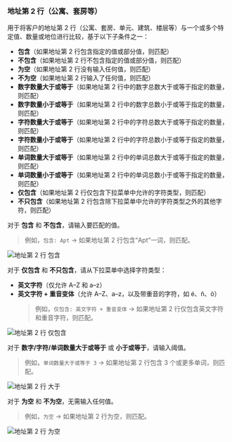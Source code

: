 ### 地址第 2 行（公寓、套房等）

用于将客户的地址第 2 行（公寓、套房、单元、建筑、楼层等）与一个或多个特定值、数量或地位进行比较，基于以下子条件之一：

- **包含**（如果地址第 2 行包含指定的值或部分值，则匹配）
- **不包含**（如果地址第 2 行不包含指定的值或部分值，则匹配）
- **为空**（如果地址第 2 行没有输入任何值，则匹配）
- **不为空**（如果地址第 2 行输入了任何值，则匹配）
- **数字数量大于或等于**（如果地址第 2 行中的数字总数大于或等于指定的数量，则匹配）
- **数字数量小于或等于**（如果地址第 2 行中的数字总数小于或等于指定的数量，则匹配）
- **字符数量大于或等于**（如果地址第 2 行中的字符总数大于或等于指定的数量，则匹配）
- **字符数量小于或等于**（如果地址第 2 行中的字符总数小于或等于指定的数量，则匹配）
- **单词数量大于或等于**（如果地址第 2 行中的单词总数大于或等于指定的数量，则匹配）
- **单词数量小于或等于**（如果地址第 2 行中的单词总数小于或等于指定的数量，则匹配）
- **仅包含**（如果地址第 2 行仅包含下拉菜单中允许的字符类型，则匹配）
- **不只包含**（如果地址第 2 行包含除下拉菜单中允许的字符类型之外的其他字符，则匹配）

对于 **包含** 和 **不包含**，请输入要匹配的值。

> 例如，`包含: Apt` → 如果地址第 2 行包含“Apt”一词，则匹配。

<img
  src="/images/essentials/condition-sets/address2-contains.webp"
  alt="地址第 2 行 包含"
/>

对于 **仅包含** 和 **不只包含**，请从下拉菜单中选择字符类型：

- **英文字符**（仅允许 A–Z 和 a–z）
- **英文字符 + 重音变体**（允许 A–Z、a–z，以及带重音的字符，如 é、ñ、ö）
  > 例如，`仅包含: 英文字符 + 重音变体` → 如果地址第 2 行仅包含英文字符和重音字符，则匹配。

<img
  src="/images/essentials/condition-sets/address2-has-only.webp"
  alt="地址第 2 行 仅包含"
/>

对于 **数字/字符/单词数量大于或等于** 或 **小于或等于**，请输入阈值。

> 例如，`单词数量大于或等于 3` → 如果地址第 2 行包含 3 个或更多单词，则匹配。

<img
  src="/images/essentials/condition-sets/address2-greater-than.webp"
  alt="地址第 2 行 大于"
/>

对于 **为空** 和 **不为空**，无需输入任何值。

> 例如，`为空` → 如果地址第 2 行为空，则匹配。

<img
  src="/images/essentials/condition-sets/address2-is-empty.webp"
  alt="地址第 2 行 为空"
/>
